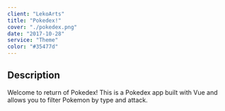 ```yaml
---
client: "LekoArts"
title: "Pokedex!"
cover: "./pokedex.png"
date: "2017-10-28"
service: "Theme"
color: "#35477d"
---
```


## Description

Welcome to return of Pokedex! This is a Pokedex app built with Vue and allows you to filter Pokemon by type and attack.
